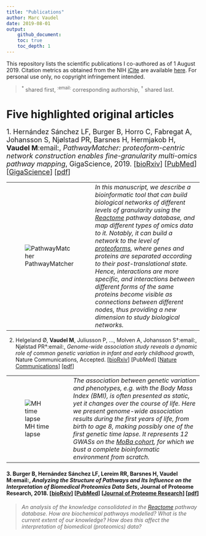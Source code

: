 ```yaml
---
title: "Publications"
author: Marc Vaudel
date: 2019-08-01
output: 
    github_document:
    toc: true
    toc_depth: 1
---
```



This repository lists the scientific publications I co-authored as of 1 August 2019. Citation metrics as obtained from the NIH [iCite](icite.od.nih.gov) are available [here](docs/icite/icite_report_01.08.2019.xlsx). For personal use only, no copyright infringement intended.

> <sup>*</sup> shared first, <sup>:email:</sup> corresponding authorship, <sup>†</sup> shared last. 
<br>


# Five highlighted original articles

<font size="+1">1. Hernández Sánchez LF, Burger B, Horro C, Fabregat A, Johansson S, Njølstad PR, Barsnes H, Hermjakob H, **Vaudel M**:email:, _PathwayMatcher: proteoform-centric network construction enables fine-granularity multi-omics pathway mapping_, GigaScience, 2019. [[bioRxiv](https://doi.org/10.1101/375097)] [[PubMed](https://www.ncbi.nlm.nih.gov/pubmed/31363752)] [[GigaScience](https://doi.org/10.1093/gigascience/giz088)] [[pdf](docs/pdf/giz088.pdf)]</font>

<table>
<tr>
<td width="150">![PathwayMatcher](docs/figures/PathwayMatcher.png?raw=true "PathwayMatcher")</td>
<td>_In this manuscript, we describe a bioinformatic tool that can build biological networks of different levels of granularity using the [Reactome](reactome.org) pathway database, and map different types of omics data to it. Notably, it can build a network to the level of [proteoforms](https://www.nature.com/articles/nmeth.2369), where genes and proteins are separated according to their post-translational state. Hence, interactions are more specific, and interactions between different forms of the same proteins become visible as connections between different nodes, thus providing a new dimension to study biological networks._</td>
</tr>
</table>




2. Helgeland Ø, **Vaudel M**, Juliusson P, …, Molven A, Johansson S†:email:, Njølstad PR†:email:, _Genome-wide association study reveals a dynamic role of common genetic variation in infant and early childhood growth_, Nature Communications, Accepted. [[bioRxiv](https://doi.org/10.1101/478255)] [PubMed] [[Nature Communications](https://go.nature.com/2VeBDRa)] [[pdf](docs/pdf/478255.full.pdf)]

<table>
<tr>
<td width="150">![MH time lapse](docs/figures/mh_time-lapse.gif?raw=true "MH time lapse")</td>
<td>_The association between genetic variation and phenotypes, _e.g._ with the Body Mass Index (BMI), is often presented as static, yet it changes over the course of life. Here we present genome-wide association results during the first years of life, from birth to age 8, making possibly one of the first genetic time lapse. It represents 12 GWASs on the [MoBa cohort](https://www.fhi.no/studier/moba/forskere/sporreskjemaer---mor-og-barn-unders/), for which we bust a complete bioinformatic environment from scratch._</td>
</tr>
</table>


#### 3. Burger B, Hernández Sánchez LF, Lereim RR, Barsnes H, **Vaudel M**:email:, _Analyzing the Structure of Pathways and Its Influence on the Interpretation of Biomedical Proteomics Data Sets_, Journal of Proteome Research, 2018. [[bioRxiv](https://doi.org/10.1101/333492 )] [[PubMed](https://www.ncbi.nlm.nih.gov/pubmed/30251541)] [[Journal of Proteome Research](https://pubs.acs.org/doi/10.1021/acs.jproteome.8b00464)] [[pdf](docs/pdf/acs.jproteome.8b00464.pdf)]

> _An analysis of the knowledge consolidated in the [Reactome](reactome.org) pathway database. How are biochemical pathways modelled? What is the current extent of our knowledge? How does this affect the interpretation of biomedical (proteomics) data?_
